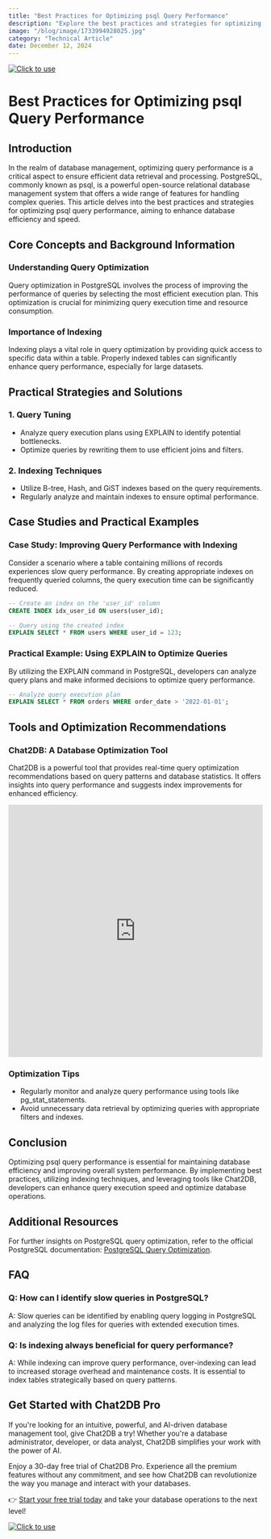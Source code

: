 ```yaml
---
title: "Best Practices for Optimizing psql Query Performance"
description: "Explore the best practices and strategies for optimizing PostgreSQL query performance to enhance database efficiency and speed."
image: "/blog/image/1733994928025.jpg"
category: "Technical Article"
date: December 12, 2024
---
```

[![Click to use](/image/blog/bg/chat2db1.png)](https://app.chat2db.ai/)
# Best Practices for Optimizing psql Query Performance


<Authors date="December 12, 2024">
  <Author name="Rowan Hill" link="https://chat2db.ai" />
</Authors>

## Introduction

In the realm of database management, optimizing query performance is a critical aspect to ensure efficient data retrieval and processing. PostgreSQL, commonly known as psql, is a powerful open-source relational database management system that offers a wide range of features for handling complex queries. This article delves into the best practices and strategies for optimizing psql query performance, aiming to enhance database efficiency and speed.

## Core Concepts and Background Information

### Understanding Query Optimization

Query optimization in PostgreSQL involves the process of improving the performance of queries by selecting the most efficient execution plan. This optimization is crucial for minimizing query execution time and resource consumption.

### Importance of Indexing

Indexing plays a vital role in query optimization by providing quick access to specific data within a table. Properly indexed tables can significantly enhance query performance, especially for large datasets.

## Practical Strategies and Solutions

### 1. Query Tuning

- Analyze query execution plans using EXPLAIN to identify potential bottlenecks.
- Optimize queries by rewriting them to use efficient joins and filters.

### 2. Indexing Techniques

- Utilize B-tree, Hash, and GiST indexes based on the query requirements.
- Regularly analyze and maintain indexes to ensure optimal performance.

## Case Studies and Practical Examples

### Case Study: Improving Query Performance with Indexing

Consider a scenario where a table containing millions of records experiences slow query performance. By creating appropriate indexes on frequently queried columns, the query execution time can be significantly reduced.

```sql
-- Create an index on the 'user_id' column
CREATE INDEX idx_user_id ON users(user_id);

-- Query using the created index
EXPLAIN SELECT * FROM users WHERE user_id = 123;
```

### Practical Example: Using EXPLAIN to Optimize Queries

By utilizing the EXPLAIN command in PostgreSQL, developers can analyze query plans and make informed decisions to optimize query performance.

```sql
-- Analyze query execution plan
EXPLAIN SELECT * FROM orders WHERE order_date > '2022-01-01';
```

## Tools and Optimization Recommendations

### Chat2DB: A Database Optimization Tool

Chat2DB is a powerful tool that provides real-time query optimization recommendations based on query patterns and database statistics. It offers insights into query performance and suggests index improvements for enhanced efficiency.

<iframe width="100%" height="500" src="https://www.youtube.com/embed/bsg3yF7al_I?si=60QprvANg_nd1U-8" title="YouTube video player" frameborder="0" allow="accelerometer; autoplay; clipboard-write; encrypted-media; gyroscope; picture-in-picture; web-share" referrerpolicy="strict-origin-when-cross-origin" allowfullscreen></iframe>

### Optimization Tips

- Regularly monitor and analyze query performance using tools like pg_stat_statements.
- Avoid unnecessary data retrieval by optimizing queries with appropriate filters and indexes.

## Conclusion

Optimizing psql query performance is essential for maintaining database efficiency and improving overall system performance. By implementing best practices, utilizing indexing techniques, and leveraging tools like Chat2DB, developers can enhance query execution speed and optimize database operations.

## Additional Resources

For further insights on PostgreSQL query optimization, refer to the official PostgreSQL documentation: [PostgreSQL Query Optimization](https://www.postgresql.org/docs/current/runtime-explain.html).

## FAQ

### Q: How can I identify slow queries in PostgreSQL?

A: Slow queries can be identified by enabling query logging in PostgreSQL and analyzing the log files for queries with extended execution times.

### Q: Is indexing always beneficial for query performance?

A: While indexing can improve query performance, over-indexing can lead to increased storage overhead and maintenance costs. It is essential to index tables strategically based on query patterns.


## Get Started with Chat2DB Pro

If you're looking for an intuitive, powerful, and AI-driven database management tool, give Chat2DB a try! Whether you're a database administrator, developer, or data analyst, Chat2DB simplifies your work with the power of AI.

Enjoy a 30-day free trial of Chat2DB Pro. Experience all the premium features without any commitment, and see how Chat2DB can revolutionize the way you manage and interact with your databases.

👉 [Start your free trial today](https://app.chat2db.ai/) and take your database operations to the next level!

[![Click to use](/image/blog/bg/chat2db.jpg)](https://app.chat2db.ai/)